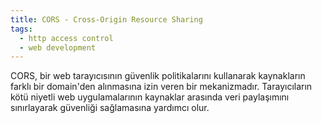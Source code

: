 ```yaml
---
title: CORS - Cross-Origin Resource Sharing
tags:
  - http access control
  - web development
---
```


CORS, bir web tarayıcısının güvenlik politikalarını kullanarak kaynakların farklı bir domain'den alınmasına izin veren bir mekanizmadır. Tarayıcıların kötü niyetli web uygulamalarının kaynaklar arasında veri paylaşımını sınırlayarak güvenliği sağlamasına yardımcı olur.
